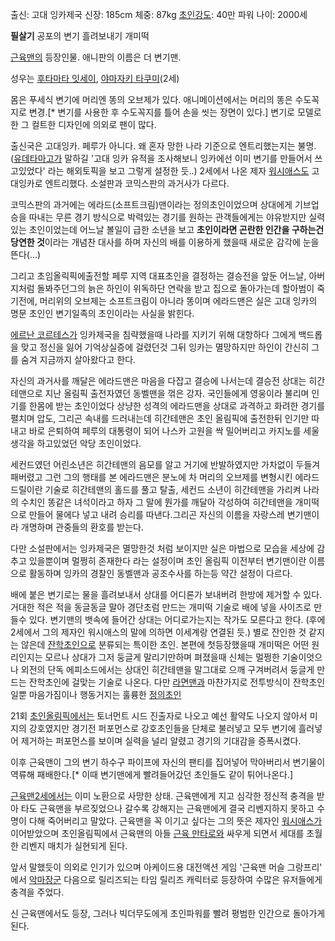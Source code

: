 출신: 고대 잉카제국
신장: 185cm
체중: 87kg
[[초인강도]]: 40만 파워
나이: 2000세

'''필살기'''
공포의 변기 흘려보내기
개미떡

[[근육맨]]의 등장인물. 애니판의 이름은 더 변기맨.

성우는 [[후타마타 잇세이]], [[야마자키 타쿠미]](2세)

몸은 푸세식 변기에 머리엔 똥의 오브제가 있다. 애니메이션에서는 머리의 똥은 수도꼭지로 변경.[* 변기를 사용한 후 수도꼭지를 틀어 손을 씻는 장면이 있다.] 변기로 모델로한 그 컬트한 디자인에 의외로 팬이 많다. 

출신국은 고대잉카. 페루가 아니다. 왜 혼자 망한 나라 기준으로 엔트리했는지는 불명. ([[유데타마고]]가 말하길 '고대 잉카 유적을 조사해보니 잉카에선 이미 변기를 만들어서 쓰고있었다' 라는 해외토픽을 보고 그렇게 설정한 듯..) 2세에서 나온 제자 [[워시애스]]도 고대잉카로 엔트리했다. 소설판과 코믹스판의 과거사가 다르다.

코믹스판의 과거에는 에라드(소프트크림)맨이라는 정의초인이었으며 상대에게 기브업 승을 따내는 무른 경기 방식으로 박력있는 경기를 원하는 관객들에게는 야유받지만 실력있는 초인이었는데 어느날 볼일이 급한 소년을 보고 '''초인이라면 곤란한 인간을 구하는건 당연한 것'''이라는 개념찬 대사를 하며 자신의 배를 이용하게 했을때 새로운 감각에 눈을 뜬다(...)

그리고 초임올릭픽에출전할 페루 지역 대표초인을 결정하는 결승전을 앞둔 어느날, 아버지처럼 돌봐주던그의 늙은 하인이 위독하단 연락을 받고 집으로 돌아가는데 할아범이 죽기전에, 머리위의 오브제는 소프트크림이 아니라 똥이며 에라드맨은 실은 고대 잉카의 명문 초인인 변기일족의 초인이라는 사실을 밝힌다. 

[[에르난 코르테스]]가 잉카제국을 침략했을때 나라를 지키기 위해 대항하다 그에게 백드롭을 맞고 정신을 잃어 기억상실증에 걸렸던것 그뒤 잉카는 멸망하지만 하인이 간신히 그를 숨겨 지금까지 살아왔다고 한다.

자신의 과거사를 깨달은 에라드맨은 마음을 다잡고 결승에 나서는데 결승전 상대는 히간테맨으로 지난 올림픽 출전자였던 동벨맨을 꺾은 강자. 국인들에게 영웅이라 불리며 인기를 한몸에 받는 초인이었다 상냥한 성격의 에라드맨을 상대로 과격하고 화려한 경기를 펼치며 압도, 그리곤 속내를 드러내는데 히간테맨은 초인 올림픽에 출전한뒤 인기만 따내고 바로 은퇴하여 페루의 대통령이 되어 나스카 고원을 싹 밀어버리고 카지노를 세울 생각을 하고있었던 악당 초인이었다.

세컨드였던 어린소년은 히간테맨의 음모를 알고 거기에 반발하였지만 가차없이 두들겨 패버렸고 그런 그의 행태를 본 에라드맨은 분노에 차 머리의 오브제를 변형시킨 에라드드릴이란 기술로 히간테맨의 홀드를 풀고 탈출, 세컨드 소년이 히간테맨을 가리켜 나라의 수치인 똥같은 녀석이라고 하자 그 말에 뭔가를 깨달아 각성하여 히간테맨을 개미떡으로 만들어 물에다 넣고 내려 승리를 따낸다.그리곤 자신의 이름을 자랑스레 변기맨이라 개명하며 관중들의 환호를 받는다.

다만 소설판에서는 잉카제국은 멸망한것 처럼 보이지만 실은 마법으로 모습을 세상에 감추고 있을뿐이며 멀쩡히 존재한다 라는 설정이며 초인 올림픽 이전부터 변기맨이란 이름으로 활동하며 잉카의 경찰인 동벨맨과 공조수사를 하는등 약간 설정이 다르다.  


배에 붙은 변기로는 물을 흘려보내서 상대를 어디론가 보내버려 한방에 제거할 수 있다. 거대한 적은 적을 동글동글 말아 경단초럼 만드는 개미떡 기술로 배에 넣을 사이즈로 만들수 있다. 변기맨의 뱃속에 들어간 상대는 어디로가는지는 작가도 모른다고 한다. (후에 2세에서 그의 제자인 워시애스의 말에 의하면 이세계랑 연결된 듯.) 별로 잔인한 것 같지는 않은데 [[잔학초인]]으로 분류되는 특이한 초인. 본편에 첫등장했을때 개미떡은 어떤 원리인지는 모르나 상대가 그저 둥글게 말리기만하며 펴졌을때 신체는 멀쩡한 기술이엇으나 외전의 단독 에피소드에서는 상대인 히간테맨을 말그대로 으깨 구겨버려서 둥글게 만드는 잔학초인에 걸맞는 기술로 나온다. 다만 [[라면맨]]과 마찬가지로 전투방식이 잔학초인일뿐 마음가짐이나 행동거지는 훌륭한 [[정의초인]] 

21회 [[초인올림픽]]에서는 토너먼트 시드 진출자로 나오고 예선 활약도 나오지 않아서 미지의 강호였지만 경기전 퍼포먼스로 강호초인들을 단체로 불러넣고 모두 변기에 흘러넣어 제거하는 퍼포먼스를 보이며 실력을 널리 알렸고 경기의 기대감을 증폭시켰다.

이후 근육맨이 그의 변기 하수구 파이프에 자신의 팬티를 집어넣어 막아버리서 변기물이 역류해 패배한다.[* 이때 변기맨에게 빨려들어갔던 초인들도 같이 튀어나온다.]

[[근육맨2세]]에서는 이미 노환으로 사망한 상태. 근육맨에게 지고 심각한 정신적 충격을 받아 타도 근육맨을 부르짖었으나 갈수록 강해지는 근육맨에게 결국 리벤지하지 못하고 수명이 다해 죽어버리고 말았다. 근육맨을 꼭 이기고 싶다는 그의 뜻은 제자인 [[워시애스]]가 이어받았으며 초인올림픽에서 근육맨의 아들 [[근육 만타로]]와 싸우게 되면서 세대를 초월한 리벤지 매치가 실현되게 된다.


앞서 말했듯이 의외로 인기가 있으며 아케이드용 대전액션 게임 '근육맨 머슬 그랑프리' 에서 [[악마장군]] 다음으로 릴리즈되는 타임 릴리즈 캐릭터로 등장하여 수많은 유저들에게 충격을 주었다.

신 근육맨에서도 등장, 그러나 빅더무도에게 초인파워를 빨려 평범한 인간으로 돌아가게된다.
